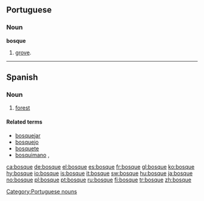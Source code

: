 ==Portuguese==

===Noun===
'''bosque''' {{m}}

# [[grove]].

[[Category:Portuguese nouns]]

----

==Spanish==

===Noun===
{{es-noun-m}}

# [[forest]]

====Related terms====
*[[bosquejar]] {{pos_v}}
*[[bosquejo]] {{m}}
*[[bosquete]] {{m}}
*[[bosquimano]] {{pos_a}}, {{m}}

[[ca:bosque]]
[[de:bosque]]
[[el:bosque]]
[[es:bosque]]
[[fr:bosque]]
[[gl:bosque]]
[[ko:bosque]]
[[hy:bosque]]
[[io:bosque]]
[[is:bosque]]
[[it:bosque]]
[[sw:bosque]]
[[hu:bosque]]
[[ja:bosque]]
[[no:bosque]]
[[pl:bosque]]
[[pt:bosque]]
[[ru:bosque]]
[[fi:bosque]]
[[tr:bosque]]
[[zh:bosque]]